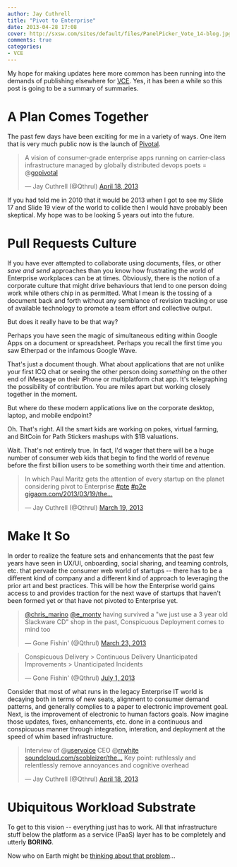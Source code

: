 ```yaml
---
author: Jay Cuthrell
title: "Pivot to Enterprise"
date: 2013-04-28 17:08
cover: http://sxsw.com/sites/default/files/PanelPicker_Vote_14-blog.jpg
comments: true
categories: 
- VCE
---
```


<a href="http://panelpicker.sxsw.com/vote/18104" target="_new"></a>

My hope for making updates here more common has been running into the demands of publishing elsewhere for [VCE][1]. Yes, it has been a while so this post is going to be a summary of summaries.

# A Plan Comes Together

The past few days have been exciting for me in a variety of ways. One item that is very much public now is the launch of [Pivotal][2]. 

<blockquote class="twitter-tweet"><p>A vision of consumer-grade enterprise apps running on carrier-class infrastructure managed by globally distributed devops poets = @<a href="https://twitter.com/gopivotal">gopivotal</a></p>&mdash; Jay Cuthrell (@Qthrul) <a href="https://twitter.com/Qthrul/status/324927968503795712">April 18, 2013</a></blockquote>
<script async src="//platform.twitter.com/widgets.js" charset="utf-8"></script>

If you had told me in 2010 that it would be 2013 when I got to see my Slide 17 and Slide 19 view of the world to collide then I would have probably been skeptical. My hope was to be looking 5 years out into the future.



# Pull Requests Culture

If you have ever attempted to collaborate using documents, files, or other *save and send* approaches than you know how frustrating the world of Enterprise workplaces can be at times. Obviously, there is the notion of a corporate culture that might drive behaviours that lend to one person doing work while others chip in as permitted. What I mean is the tossing of a document back and forth without any semblance of revision tracking or use of available technology to promote a team effort and collective output.

But does it really have to be that way?

Perhaps you have seen the magic of simultaneous editing within Google Apps on a document or spreadsheet. Perhaps you recall the first time you saw Etherpad or the infamous Google Wave.

That's just a document though. What about applications that are not unlike your first ICQ chat or seeing the other person doing *something* on the other end of iMessage on their iPhone or multiplatform chat app. It's telegraphing the possibility of contribution. You are miles apart but working closely together in the moment.

But where do these modern applications live on the corporate desktop, laptop, and mobile endpoint?

Oh. That's right. All the smart kids are working on pokes, virtual farming, and BitCoin for Path Stickers mashups with $1B valuations.

Wait. That's not entirely true. In fact, I'd wager that there will be a huge number of consumer web kids that begin to find the world of revenue before the first billion users to be something worth their time and attention.

<blockquote class="twitter-tweet"><p>In which Paul Maritz gets the attention of every startup on the planet considering pivot to Enterprise <a href="https://twitter.com/search/%23pte">#pte</a> <a href="https://twitter.com/search/%23p2e">#p2e</a> <a href="http://t.co/lwM93UegDJ" title="http://gigaom.com/2013/03/19/the-world-is-ready-for-the-consumer-grade-enterprise/">gigaom.com/2013/03/19/the…</a></p>&mdash; Jay Cuthrell (@Qthrul) <a href="https://twitter.com/Qthrul/status/314127595216175106">March 19, 2013</a></blockquote>
<script async src="//platform.twitter.com/widgets.js" charset="utf-8"></script>

# Make It So

In order to realize the feature sets and enhancements that the past few years have seen in UX/UI, onboarding, social sharing, and teaming controls, etc. that pervade the consumer web world of startups -- there has to be a different kind of company and a different kind of approach to leveraging the prior art and best practices. This will be how the Enterprise world gains access to and provides traction for the next wave of startups that haven't been formed yet or that have not pivoted to Enterprise yet.

<blockquote class="twitter-tweet" lang="en"><p><a href="https://twitter.com/chris_marino">@chris_marino</a> <a href="https://twitter.com/e_monty">@e_monty</a> having survived a &quot;we just use a 3 year old Slackware CD&quot; shop in the past, Conspicuous Deployment comes to mind too</p>&mdash; Gone Fishin&#39; (@Qthrul) <a href="https://twitter.com/Qthrul/status/315255135448215552">March 23, 2013</a></blockquote>
<script async src="//platform.twitter.com/widgets.js" charset="utf-8"></script>

<blockquote class="twitter-tweet" lang="en"><p>Conspicuous Delivery &gt; Continuous Delivery &#10;Unanticipated Improvements &gt; Unanticipated Incidents</p>&mdash; Gone Fishin&#39; (@Qthrul) <a href="https://twitter.com/Qthrul/status/351533247408254978">July 1, 2013</a></blockquote>
<script async src="//platform.twitter.com/widgets.js" charset="utf-8"></script>

Consider that most of what runs in the legacy Enterprise IT world is decaying both in terms of new seats, alignment to consumer demand patterns, and generally complies to a paper to electronic improvement goal. Next, is the improvement of electronic to human factors goals. Now imagine those updates, fixes, enhancements, etc. done in a continuous and conspicuous manner through integration, interation, and deployment at the speed of whim based infrastructure.

<blockquote class="twitter-tweet"><p>Interview of @<a href="https://twitter.com/uservoice">uservoice</a> CEO @<a href="https://twitter.com/rrwhite">rrwhite</a> <a href="https://t.co/X7o2rtOXDs" title="https://soundcloud.com/scobleizer/the-modern-world-of-customer">soundcloud.com/scobleizer/the…</a> Key point: ruthlessly and relentlessly remove annoyances and cognitive overhead</p>&mdash; Jay Cuthrell (@Qthrul) <a href="https://twitter.com/Qthrul/status/325031327382503424">April 18, 2013</a></blockquote>
<script async src="//platform.twitter.com/widgets.js" charset="utf-8"></script>

# Ubiquitous Workload Substrate

To get to this vision -- everything just has to work. All that infrastructure stuff below the platform as a service (PaaS) layer has to be completely and utterly **BORING**.

<a href="http://www.flickr.com/photos/jcuthrell/7414647298/" title="Infrastructure Is Boring talk at Omaha VMUG by @jdooley_clt by qthrul, on Flickr"></a>

Now who on Earth might be [thinking about that problem][3]...

[1]:http://blog.vce.com 
[2]:http://gopivotal.com/pivotal-products/pivotal-one
[3]:http://www.vce.com/products/vblock/vce-vision
